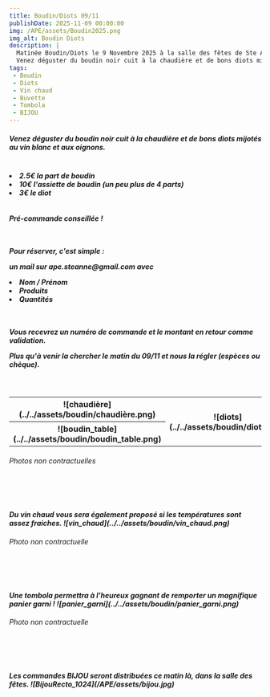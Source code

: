 ```yaml
---
title: Boudin/Diots 09/11
publishDate: 2025-11-09 00:00:00
img: /APE/assets/Boudin2025.png
img_alt: Boudin Diots
description: |
  Matinée Boudin/Diots le 9 Novembre 2025 à la salle des fêtes de Ste Anne sur Gervonde.
  Venez déguster du boudin noir cuit à la chaudière et de bons diots mijotés au vin blanc et aux oignons.
tags:
 - Boudin
 - Diots
 - Vin chaud
 - Buvette
 - Tombola
 - BIJOU
---
```


<p><h5>
<b>
Venez déguster du boudin noir cuit à la chaudière et de bons diots mijotés au vin blanc et aux oignons.
</b>
</h5></p>
<p><h5><br><b>
    <li>2.5€ la part de boudin</li>
    <li>10€ l'assiette de boudin (un peu plus de 4 parts)</li>
    <li>3€ le diot</li>
<br></br>
Pré-commande conseillée ! 

<br></br>
Pour réserver, c'est simple : 
<p>
un mail sur ape.steanne@gmail.com avec
</p>
<p>
  <li>Nom / Prénom</li>
  <li>Produits</li>
  <li>Quantités</li>
</p>
<br></br>
Vous recevrez un numéro de commande et le montant en retour comme validation.<p></p>
Plus qu'à venir la chercher le matin du 09/11 et nous la régler (espèces ou chèque).
</b></br></h5></p>

<p><h5><br><b>
<table>
  <tr>
    <th width="250">
      ![chaudière](../../assets/boudin/chaudière.png)
    </th>
    <th rowspan="2">
      ![diots](../../assets/boudin/diots.png)
    </th>
  </tr>
  <tr>
    <th width="250">
      ![boudin_table](../../assets/boudin/boudin_table.png)
    </th>
  </tr>
</table>
<h6>Photos non contractuelles</h6>
</b></br></h5></p>

<p><h5><br><b>
Du vin chaud vous sera également proposé si les températures sont assez fraiches.
![vin_chaud](../../assets/boudin/vin_chaud.png)
<h6>Photo non contractuelle</h6>
</b></br></h5></p>

<p><h5><br><b>
Une tombola permettra à l'heureux gagnant de remporter un magnifique panier garni !
![panier_garni](../../assets/boudin/panier_garni.png)
<h6>Photo non contractuelle</h6>
</b></br></h5></p>

<p><h5><br><b>
Les commandes BIJOU seront distribuées ce matin là, dans la salle des fêtes.
![BijouRecto_1024](/APE/assets/bijou.jpg)
</b></br></h5></p>

